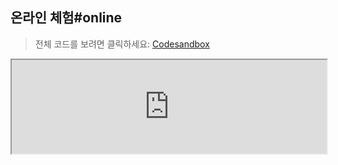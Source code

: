 
## 온라인 체험#online

> 전체 코드를 보려면 클릭하세요: [Codesandbox](https://codesandbox.io/p/sandbox/page-spy-with-react-k3pzzt)

<iframe
  width="100%"
  src="https://codesandbox.io/embed/k3pzzt?view=editor+%2B+preview&module=%2Fpublic%2Findex.html"
  title="page-spy-with-react"
  allow="accelerometer; ambient-light-sensor; camera; encrypted-media; geolocation; gyroscope; hid; microphone; midi; payment; usb; vr; xr-spatial-tracking"
  sandbox="allow-forms allow-modals allow-popups allow-presentation allow-same-origin allow-scripts"
/>

## 사용 방법#usage

### script 태그로 도입#script-usage

#### 1단계#script-usage-step-1

클라이언트 프로젝트에 `<script>` 로드:

```html
<!-- PageSpy SDK -->
<script crossorigin="anonymous" src="{deployUrl}/page-spy/index.min.js"></script>

<!-- 플러그인 (선택사항이지만 권장) -->
<script crossorigin="anonymous" src="{deployUrl}/plugin/data-harbor/index.min.js"></script>
<script crossorigin="anonymous" src="{deployUrl}/plugin/rrweb/index.min.js"></script>
```

#### 2단계#script-usage-step-2

PageSpy와 플러그인을 초기화합니다. [설정 옵션]({VITE_SDK_BROWSER_REPO})을 통해 SDK 동작을 사용자 정의할 수 있습니다:

<blockquote>
  <details>
    <summary>도입된 플러그인은 어떤 기능을 제공하나요?</summary>
    <div>
      [DataHarborPlugin]({VITE_PLUGIN_DATA_HARBOR})과 [RRWebPlugin]({VITE_PLUGIN_RRWEB}) 두 플러그인은 PageSpy의 기능을 확장하는 데 사용됩니다:
      - **DataHarborPlugin**: PageSpy 자체는 온라인 모드만 지원하며, 디버깅 중 클라이언트와 디버깅 엔드포인트가 동시에 온라인 상태여야 합니다. DataHarborPlugin은 PageSpy가 오프라인 디버깅을 가능하게 합니다. 자세한 내용은 [오프라인 로그](./offline-log)를 참조하세요.
      - **RRWebPlugin**: [rrweb](https://github.com/rrweb-io/rrweb/blob/master/guide.ko.md)을 사용하여 사용자 작업을 기록합니다. 일반적으로 DataHarborPlugin과 함께 사용됩니다.

      [플러그인 개발](./plugins)을 통해 자신만의 PageSpy를 만들 수도 있습니다!
    </div>
  </details>
</blockquote>

```html
<script>
  window.$harbor = new DataHarborPlugin();
  window.$rrweb = new RRWebPlugin();

  [window.$harbor, window.$rrweb].forEach(p => {
    PageSpy.registerPlugin(p)
  })

  window.$pageSpy = new PageSpy();
</script>
```

### ESM으로 도입#esm-usage

#### 1단계#esm-usage-step-1

:::code-group

```bash yarn
yarn add @huolala-tech/page-spy-browser @huolala-tech/page-spy-plugin-data-harbor @huolala-tech/page-spy-plugin-rrweb
```

```bash npm
npm install @huolala-tech/page-spy-browser @huolala-tech/page-spy-plugin-data-harbor @huolala-tech/page-spy-plugin-rrweb
```

:::

#### 2단계#esm-usage-step-2

```js
import PageSpy from '@huolala-tech/page-spy-browser';
import DataHarborPlugin from '@huolala-tech/page-spy-plugin-data-harbor';
import RRWebPlugin from '@huolala-tech/page-spy-plugin-rrweb';

window.$harbor = new DataHarborPlugin();
window.$rrweb = new RRWebPlugin();

[window.$harbor, window.$rrweb].forEach(p => {
  PageSpy.registerPlugin(p);
})

// ESM 모드에서는 배포 주소를 자동으로 분석할 수 없으므로 다음 매개변수를 수동으로 구성해야 합니다
window.$pageSpy = new PageSpy({
  api: "{deployPath}",
  clientOrigin: "{deployUrl}"
});
```

이제 브라우저 프로젝트에서 PageSpy를 사용하기 위한 모든 단계가 완료되었습니다. 페이지 상단 메뉴를 클릭하여 <Tooltip title="메뉴는 기본적으로 숨겨져 있습니다. 배포 후 표시됩니다." color="purple"><a href="javascript:void(0)">시작 디버깅</a></Tooltip> 사용!

## 프레임워크에 통합#framework

PageSpy는 CodeSandbox 플랫폼에서 주요 프레임워크의 통합 가이드를 공개했습니다. 온라인으로 경험해 보세요:

- **React**：[CodeSandbox - PageSpy in React](https://codesandbox.io/p/sandbox/page-spy-with-react-k3pzzt)
- **Vue**：[CodeSandbox - PageSpy in Vue](https://codesandbox.io/p/sandbox/page-spy-with-vue-ft35qs)
- **Svelte**：[CodeSandbox - PageSpy in Svelte](https://codesandbox.io/p/sandbox/page-spy-with-svelte-p6mxd6)
- **Angular**：[CodeSandbox - PageSpy in Angular](https://codesandbox.io/p/sandbox/page-spy-with-angular-6wg3ps)
- **Nextjs**：[CodeSandbox - PageSpy in Nextjs](https://codesandbox.io/p/sandbox/page-spy-with-nextjs-5htxv5)
- **Nuxtjs**：[CodeSandbox - PageSpy in Nuxtjs](https://codesandbox.io/p/sandbox/page-spy-with-nuxtjs-8znq22)

## 브라우저 플러그인#extension

PageSpy는 코드 통합 없이도 모든 웹 페이지에서 PageSpy를 사용할 수 있는 브라우저 플러그인을 제공합니다!

네, 맞습니다! PageSpy 브라우저 플러그인을 사용하면 거의 모든 웹 페이지를 디버깅할 수 있습니다! (CSP 정책이 설정된 일부 웹 사이트는 작동하지 않을 수 있습니다)

### 설치#install-extension

- [Chrome 웹 스토어](https://chromewebstore.google.com/detail/pagespy/kpfigmbgeedkgnjnlpilghiffepahlmk)에서 원클릭으로 설치하거나
- [브라우저 플러그인](https://github.com/HuolalaTech/page-spy-extension/tree/main/packages/online-pagespy-extension) 저장소로 이동하여 README 문서에 따라 수동으로 설치하세요.

### 패널 매개변수#extension-panel

<a href={extensionDesc} target="_blank">
  <img src={extensionDesc} />
</a>  

<blockquote>
  <details>
    <summary>참고 예제: 바이든 대통령의 홈페이지 디버깅</summary>
    <a href={debugBaidu} target="_blank">
      <img src={debugBaidu} />
    </a>
  </details>
</blockquote>

